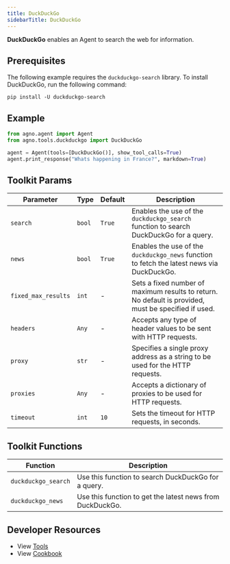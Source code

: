 ```yaml
---
title: DuckDuckGo
sidebarTitle: DuckDuckGo
---
```


**DuckDuckGo** enables an Agent to search the web for information.

## Prerequisites

The following example requires the `duckduckgo-search` library. To install DuckDuckGo, run the following command:

```shell
pip install -U duckduckgo-search
```

## Example

```python cookbook/agent_concepts/tools/duckduckgo.py
from agno.agent import Agent
from agno.tools.duckduckgo import DuckDuckGo

agent = Agent(tools=[DuckDuckGo()], show_tool_calls=True)
agent.print_response("Whats happening in France?", markdown=True)
```

## Toolkit Params

| Parameter           | Type   | Default | Description                                                                                          |
| ------------------- | ------ | ------- | ---------------------------------------------------------------------------------------------------- |
| `search`            | `bool` | `True`  | Enables the use of the `duckduckgo_search` function to search DuckDuckGo for a query.                |
| `news`              | `bool` | `True`  | Enables the use of the `duckduckgo_news` function to fetch the latest news via DuckDuckGo.           |
| `fixed_max_results` | `int`  | -       | Sets a fixed number of maximum results to return. No default is provided, must be specified if used. |
| `headers`           | `Any`  | -       | Accepts any type of header values to be sent with HTTP requests.                                     |
| `proxy`             | `str`  | -       | Specifies a single proxy address as a string to be used for the HTTP requests.                       |
| `proxies`           | `Any`  | -       | Accepts a dictionary of proxies to be used for HTTP requests.                                        |
| `timeout`           | `int`  | `10`    | Sets the timeout for HTTP requests, in seconds.                                                      |

## Toolkit Functions

| Function            | Description                                               |
| ------------------- | --------------------------------------------------------- |
| `duckduckgo_search` | Use this function to search DuckDuckGo for a query.       |
| `duckduckgo_news`   | Use this function to get the latest news from DuckDuckGo. |

## Developer Resources

- View [Tools](https://github.com/phidatahq/agno/blob/main/libs/agno/agno/tools/duckduckgo_tools.py)
- View [Cookbook](https://github.com/phidatahq/agno/blob/main/cookbook/agent_concepts/tools/duckduckgo_tools.py)
